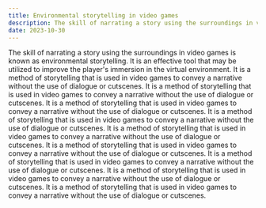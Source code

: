 ```yaml
---
title: Environmental storytelling in video games
description: The skill of narrating a story using the surroundings in video games is known as environmental storytelling. It is an effective tool that may be utilized to improve the player's immersion in the virtual environment.
date: 2023-10-30
---
```


The skill of narrating a story using the surroundings in video games is known as environmental storytelling. It is an effective tool that may be utilized to improve the player's immersion in the virtual environment. It is a method of storytelling that is used in video games to convey a narrative without the use of dialogue or cutscenes. It is a method of storytelling that is used in video games to convey a narrative without the use of dialogue or cutscenes. It is a method of storytelling that is used in video games to convey a narrative without the use of dialogue or cutscenes. It is a method of storytelling that is used in video games to convey a narrative without the use of dialogue or cutscenes. It is a method of storytelling that is used in video games to convey a narrative without the use of dialogue or cutscenes. It is a method of storytelling that is used in video games to convey a narrative without the use of dialogue or cutscenes. It is a method of storytelling that is used in video games to convey a narrative without the use of dialogue or cutscenes. It is a method of storytelling that is used in video games to convey a narrative without the use of dialogue or cutscenes. It is a method of storytelling that is used in video games to convey a narrative without the use of dialogue or cutscenes.

